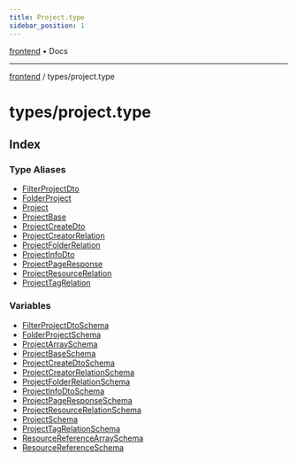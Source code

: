 ```yaml
---
title: Project.type
sidebar_position: 1
---
```


[frontend](./project.type/../..) • Docs

***

[frontend](./project.type/../..) / types/project.type

# types/project.type

## Index

### Type Aliases

- [FilterProjectDto](./project.type/type-aliases/FilterProjectDto)
- [FolderProject](./project.type/type-aliases/FolderProject)
- [Project](./project.type/type-aliases/Project)
- [ProjectBase](./project.type/type-aliases/ProjectBase)
- [ProjectCreateDto](./project.type/type-aliases/ProjectCreateDto)
- [ProjectCreatorRelation](./project.type/type-aliases/ProjectCreatorRelation)
- [ProjectFolderRelation](./project.type/type-aliases/ProjectFolderRelation)
- [ProjectInfoDto](./project.type/type-aliases/ProjectInfoDto)
- [ProjectPageResponse](./project.type/type-aliases/ProjectPageResponse)
- [ProjectResourceRelation](./project.type/type-aliases/ProjectResourceRelation)
- [ProjectTagRelation](./project.type/type-aliases/ProjectTagRelation)

### Variables

- [FilterProjectDtoSchema](./project.type/variables/FilterProjectDtoSchema)
- [FolderProjectSchema](./project.type/variables/FolderProjectSchema)
- [ProjectArraySchema](./project.type/variables/ProjectArraySchema)
- [ProjectBaseSchema](./project.type/variables/ProjectBaseSchema)
- [ProjectCreateDtoSchema](./project.type/variables/ProjectCreateDtoSchema)
- [ProjectCreatorRelationSchema](./project.type/variables/ProjectCreatorRelationSchema)
- [ProjectFolderRelationSchema](./project.type/variables/ProjectFolderRelationSchema)
- [ProjectInfoDtoSchema](./project.type/variables/ProjectInfoDtoSchema)
- [ProjectPageResponseSchema](./project.type/variables/ProjectPageResponseSchema)
- [ProjectResourceRelationSchema](./project.type/variables/ProjectResourceRelationSchema)
- [ProjectSchema](./project.type/variables/ProjectSchema)
- [ProjectTagRelationSchema](./project.type/variables/ProjectTagRelationSchema)
- [ResourceReferenceArraySchema](./project.type/variables/ResourceReferenceArraySchema)
- [ResourceReferenceSchema](./project.type/variables/ResourceReferenceSchema)
